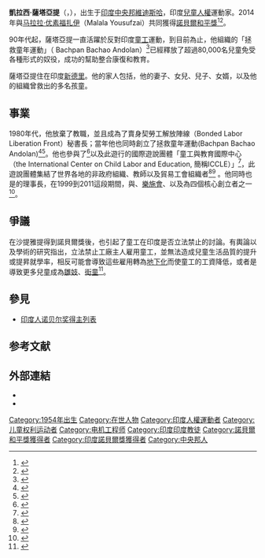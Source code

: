 {{NoteTA
|1 = zh-hant:薩塔亞提; zh-cn:萨蒂亚尔蒂; zh-tw:沙提雅提
|2 = zh-hant:凱拉西; zh-cn:凯拉什
}}
{{Infobox person
|name         = 凱拉西·薩塔亞提 {{Nobel icon|2014年诺贝尔和平奖|诺贝尔和平奖}}<br><small>{{lang|hi|कैलाश सत्यार्थी}}</small>
|image        = Kailash Satyarthi.jpg
|caption      = 2016年的薩塔亞提
|successor   
|native_name  = {{lang|hi|कैलाश सत्यार्थी}}
|birth_name = Kailash Sharma
|birth_date   = {{Birth date and age|1954|1|11|df=y}}
|birth_place  = {{IND}}[[中央邦|中央邦]][[維迪斯哈|維迪斯哈]]
|nationality  = {{IND}}
|religion     = [[印度教|印度教]]<ref name="Hindu">{{cite web |url = http://www.thehindu.com/news/international/world/malala-kailash-satyarthi-win-nobel-peace-prize/article6488625.ece?homepage=true |title = Malala, Kailash Satyarthi win Nobel Peace Prize |author = P.J. George |work = The Hindu |accessdate = 2014-10-10 |archive-date = 2014-10-10 |archive-url = https://web.archive.org/web/20141010123425/http://www.thehindu.com/news/international/world/malala-kailash-satyarthi-win-nobel-peace-prize/article6488625.ece?homepage=true |dead-url = no }}</ref>
|ethnicity    =
|spouse = Sumedha Kailash
|children = Asmita Satyarthi<br>Bhuwan Ribhu
|residence    = 
|education    = [[維迪斯哈|維迪斯哈]]{{link-en|珊瑪克·阿肖克技術學院|Samrat Ashok Technological Institute}}<ref name="TOI Kailash2">{{cite news
 | url = http://timesofindia.indiatimes.com/india/Who-is-Kailash-Satyarthi/articleshow/44771656.cms
 | title = 'Who is Kailash Satyarthi?'
 | author = SMG
 | publisher = [[The_Times_of_India|The Times of India]]
 | date = 2014-10-10
 | accessdate = 2014-10-10
 | archive-date = 2014-10-10
 | archive-url = https://web.archive.org/web/20141010152744/http://timesofindia.indiatimes.com/india/Who-is-Kailash-Satyarthi/articleshow/44771656.cms
 | dead-url = no
 }}</ref>
|awards       = [[罗伯特·弗朗西斯·肯尼迪人权奖|罗伯特·弗朗西斯·肯尼迪人权奖]]<br />[[意大利參議院|意大利參議院]]勳章<br />阿方索·科明國際獎<br />德國國際和平獎<br />人權保衛獎<br />[[諾貝爾和平獎|2014諾貝爾和平獎]]<ref name="">{{cite blog
 | url = http://kailashsatyarthi.net/blog/?page_id=7
 | title = 'Brief Profile - Kailash Satyarthi'
 | author = kailashsatyarthi.net
 | publisher = 
 | date = 2014-10-10
 | accessdate = 2014-10-10
 | archive-date = 2014-10-12
 | archive-url = https://web.archive.org/web/20141012115825/http://kailashsatyarthi.net/blog/?page_id=7
 | dead-url = no
 }}</ref>
|relatives    = 
|known for    = 兒童人權運動
|Official Site= [http://www.kailashsatyarthi.net/ kailashsatyarthi.net]
}}

'''凱拉西·薩塔亞提'''（{{lang-en|'''Kailash Satyarthi'''}}，{{bd|1954年|1月11日}}），出生于[[印度|印度]][[中央邦|中央邦]][[維迪斯哈|維迪斯哈]]，印度[[兒童人權|兒童人權]]運動家。2014年與[[马拉拉·优素福扎伊|马拉拉·优素福扎伊]]（Malala Yousufzai）共同獲得[[諾貝爾和平獎|諾貝爾和平獎]]<ref>{{cite web |url=http://www.nobelprize.org/nobel_prizes/peace/laureates/2014/press.html |title=The Nobel Peace Prize for 2014 |work=Nobelprize.org |accessdate=2014-10-10 |archive-date=2016-05-06 |archive-url=https://web.archive.org/web/20160506052355/https://www.nobelprize.org/nobel_prizes/peace/laureates/2014/press.html |dead-url=no }}</ref><ref>{{cite web |url=http://www.nobelprize.org/nobel_prizes/peace/laureates/2014/satyarthi-facts.html |work=Nobelprize.org |accessdate=2014-10-10 |title=Kailash Satyarthi - Facts |archive-date=2014-10-10 |archive-url=https://web.archive.org/web/20141010190549/http://www.nobelprize.org/nobel_prizes/peace/laureates/2014/satyarthi-facts.html |dead-url=no }}</ref>。

90年代起，薩塔亞提一直活躍於反對印度[[童工|童工]]運動，到目前為止，他組織的「拯救童年運動」（ Bachpan Bachao Andolan）<ref>{{cite news|url=http://news.ltn.com.tw/news/focus/paper/820637|title=瑪拉拉、沙提雅提，獲諾貝爾和平獎|publisher=自由時報|author=俞智敏|page=A1|date=2014-10-11|accessdate=2014-10-11|archive-date=2014-10-11|archive-url=https://web.archive.org/web/20141011205142/http://news.ltn.com.tw/news/focus/paper/820637|dead-url=no}}</ref>已經釋放了超過80,000名兒童免受各種形式的奴役，成功的幫助整合康復和教育。

薩塔亞提住在印度[[新德里|新德里]]。他的家人包括，他的妻子、女兒、兒子、女婿，以及他的組織曾救出的多名孩童。

== 事業 ==

1980年代，他放棄了教職，並且成為了賣身契勞工解放陣線（Bonded Labor Liberation Front）秘書長；當年他也同時創立了拯救童年運動(Bachpan Bachao Andolan)<ref>{{Cite web|url=http://www.fes.de/themen/menschenrechtspreis/mrp1999.php|title=Angaben auf der Seite des Menschenrechtspreises der Friedrich-Ebert-Stiftung|accessdate=2014-10-10|website=Friedrich Ebert Stiftung|publisher=Friedrich-Ebert-Stiftung e.V.|archive-url=https://web.archive.org/web/20141017235427/http://www.fes.de/themen/menschenrechtspreis/mrp1999.php|archive-date=2014-10-17|dead-url=yes}}</ref><ref name=NYT-Nobel>{{cite news|title=Nobel Peace Prize Is Awarded to Malala Yousafzai and Kailash Satyarthi|url=http://www.nytimes.com/2014/10/11/world/europe/kailash-satyarthi-and-malala-yousafzai-are-awarded-nobel-peace-prize.html?hp|accessdate=2014-10-10|work=[[紐約時報|紐約時報]]|date=2014-10-10|archive-date=2014-10-10|archive-url=https://web.archive.org/web/20141010131555/http://www.nytimes.com/2014/10/11/world/europe/kailash-satyarthi-and-malala-yousafzai-are-awarded-nobel-peace-prize.html?hp|dead-url=no}}</ref>。他也參與了{{link-en|全球反童工大遊行|Global March Against Child Labor}}<ref name="thenewheroes">{{cite web |url=http://www.pbs.org/opb/thenewheroes/meet/satyarthi.html |title=The New Heroes . Meet the New Heroes . Kailash Satyarthi - PBS |accessdate=2014-10-10 |archive-date=2014-10-12 |archive-url=https://web.archive.org/web/20141012113310/http://www.pbs.org/opb/thenewheroes/meet/satyarthi.html |dead-url=no }}</ref>以及此遊行的國際遊說團體「童工與教育國際中心（the International Center on Child Labor and Education, 簡稱ICCLE）」<ref>{{cite web|url=http://knowchildlabor.org/about/|title=About|publisher=knowchildlabor.org|deadurl=yes|archiveurl=https://web.archive.org/web/20121130092437/http://www.knowchildlabor.org/about/|archivedate=2012-11-30|accessdate=2014-10-11}}</ref>，此遊說團體集結了世界各地的非政府組織、教師以及貿易工會組織者<ref>{{cite web|url=http://www.trustwomenconf.com/profile/kailash-satyarthi/|title=Trust Women - Kailash Satyarthi|publisher=|deadurl=yes|archiveurl=https://web.archive.org/web/20141010120055/http://www.trustwomenconf.com/profile/kailash-satyarthi/|archivedate=2014-10-10|accessdate=2014-10-11}}</ref><ref name="FT">{{cite news |url=http://www.ft.com/cms/s/0/8fce16ca-5049-11e4-9822-00144feab7de.html |title=Malala and Kailash Satyarthi win Nobel Peace prize |author=David Crouch |date=2014-10-10 |work=Financial Times |accessdate=2014-10-10 |archive-date=2014-10-13 |archive-url=https://web.archive.org/web/20141013005809/http://www.ft.com/cms/s/0/8fce16ca-5049-11e4-9822-00144feab7de.html |dead-url=no }}</ref><!-- for Global Campaign of Education-->。他同時也是{{link-en|全球教育倡議|Global Campaign for Education}}的理事長，在1999到2011這段期間，與{{link-en|ActionAid|ActionAid}}、[[樂施會|樂施會]]、以及{{link-en|教育國際|Education International}}為四個核心創立者之一<ref>{{cite web |url = http://efareport.wordpress.com/2014/09/10/the-role-of-civil-society-in-the-dakar-world-education-forum/?hootPostID=f122f7bc213a8e3609eda7570d882018 |title = The Role of Civil Society in the Dakar World Education Forum |accessdate = 2014-10-10 |archive-url = https://web.archive.org/web/20141029162341/http://efareport.wordpress.com/2014/09/10/the-role-of-civil-society-in-the-dakar-world-education-forum/?hootPostID=f122f7bc213a8e3609eda7570d882018 |archive-date = 2014-10-29 |dead-url = yes }}</ref>。

== 爭議 ==
在沙提雅提得到諾貝爾獎後，也引起了童工在印度是否立法禁止的討論。有輿論以及學術的研究指出，立法禁止工廠主人雇用童工，並無法造成兒童生活品質的提升或提昇就學率，相反可能會導致這些雇用轉為[[地下經濟|地下化]]而使童工的工資降低，或者是導致更多兒童成為[[雛妓|雛妓]]、[[街童|街童]]<ref>{{cite web |title=Save the children, Legalize child labour. |url=http://www.livemint.com/Opinion/TUofQ6jePRdE7JVu2Vj6TK/Save-the-children-legalize-child-labour.html |author=Prashanth Perumal |date=2014-11-24 |language=en |accessdate=2014-12-09 |archive-date=2014-11-28 |archive-url=https://web.archive.org/web/20141128061100/http://www.livemint.com/Opinion/TUofQ6jePRdE7JVu2Vj6TK/Save-the-children-legalize-child-labour.html |dead-url=no }}</ref>。

== 參見 ==
* [[印度人诺贝尔奖得主列表|印度人诺贝尔奖得主列表]]
== 参考文献 ==
{{Reflist|2}}
==外部連結==
{{Commonscat|Kailash Satyarthi}}
{{Wikiquote}} 
*{{Official website|www.kailashsatyarthi.net}}
*{{Twitter|k_satyarthi|Kailash Satyarthi}}

{{2014年诺贝尔奖获得者}}
{{诺贝尔和平奖获得者}}

{{Authority control}}
{{DEFAULTSORT:Satyarthi, Kailash}}
[[Category:1954年出生|Category:1954年出生]]
[[Category:在世人物|Category:在世人物]]
[[Category:印度人權運動者|Category:印度人權運動者]]
[[Category:儿童权利运动者|Category:儿童权利运动者]]
[[Category:电机工程师|Category:电机工程师]]
[[Category:印度印度教徒|Category:印度印度教徒]]
[[Category:諾貝爾和平獎獲得者|Category:諾貝爾和平獎獲得者]]
[[Category:印度諾貝爾獎獲得者|Category:印度諾貝爾獎獲得者]]
[[Category:中央邦人|Category:中央邦人]]